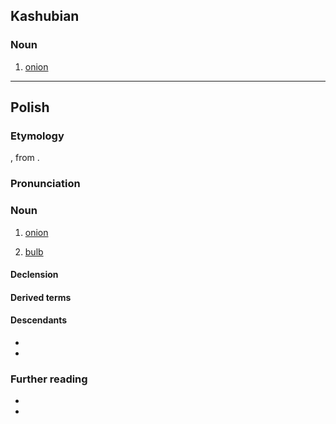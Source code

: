{{also|Cebula|cëbùla|čebula}}
==Kashubian==

===Noun===
{{csb-noun|f}}

# [[onion]]

----

==Polish==
{{wp|lang=pl}}

===Etymology===
{{bor+|pl|LL.|cepulla}}, from {{der|pl|la|cepa}}.

===Pronunciation===
{{pl-p|a=Pl-{{PAGENAME}}.ogg}}

===Noun===
{{pl-noun|f|dim=cebulka}}

# [[onion]]
# {{lb|pl|botany}} [[bulb]]

====Declension====
{{pl-decl-noun-f|cebu|l}}

====Derived terms====

{{col3|pl|title=adjective|cebulowy}}
{{col3|pl|title=noun|bulwocebula}}
====Descendants====
* {{desc|be|цыбу́ля|bor=1}}
* {{desctree|uk|цибу́ля|bor=1}}

===Further reading===
* {{R:pl:WSJP}}
* {{R:pl:PWN}}

{{C|pl|Alliums|Vegetables}}